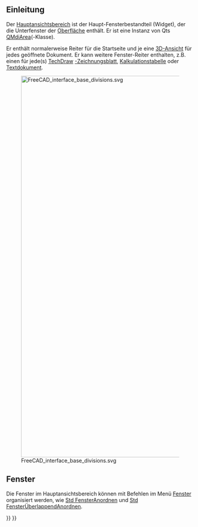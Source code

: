 <languages/>

<span id="Introduction"></span>
== Einleitung ==

Der [[main_view_area/de|Hauptansichtsbereich]] ist der Haupt-Fensterbestandteil (Widget), der die Unterfenster der [[interface/de|Oberfläche]] enthält. Er ist eine Instanz von Qts [https://doc.qt.io/qt-5/qmdiarea.html QMdiArea](-Klasse).

Er enthält normalerweise Reiter für die Startseite und je eine [[3D_View/de|3D-Ansicht]] für jedes geöffnete Dokument. Er kann weitere Fenster-Reiter enthalten, z.B. einen für jede(s) [[TechDraw_Workbench/de|TechDraw]] [[TechDraw_PageDefault/de|-Zeichnungsblatt]], [[Spreadsheet/de|Kalkulationstabelle]] oder [[Std_TextDocument/de|Textdokument]].

[[File:FreeCAD_interface_base_divisions.svg|1024px]]

{{Caption|Der Hauptansichtsbereich ist bezeichnet mit Nummer 1 und kann verschiedene Fenster-Reiter enthalten, prinziell die Startseite und die [[3D_View/de|3D-Ansicht]].}}

<span id="Windows"></span>
== Fenster ==

Die Fenster im Hauptansichtsbereich können mit Befehlen im Menü [[Std_Windows_Menu/de|Fenster]] organisiert werden, wie [[Std_TileWindows/de|Std FensterAnordnen]] und [[Std CascadeWindows/de|Std FensterÜberlappendAnordnen]].


{{Interface navi{{#translation:}}}}
{{Userdocnavi{{#translation:}}}}